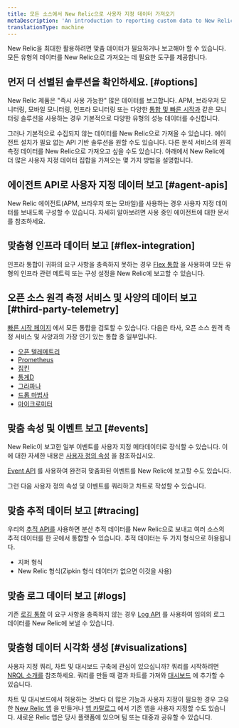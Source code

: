 ```yaml
---
title: 모든 소스에서 New Relic으로 사용자 지정 데이터 가져오기
metaDescription: 'An introduction to reporting custom data to New Relic: why you''d want to do that, and how to start.'
translationType: machine
---
```


New Relic을 최대한 활용하려면 맞춤 데이터가 필요하거나 보고해야 할 수 있습니다. 모든 유형의 데이터를 New Relic으로 가져오는 데 필요한 도구를 제공합니다.

## 먼저 더 선별된 솔루션을 확인하세요. [#options]

New Relic 제품은 "즉시 사용 가능한" 많은 데이터를 보고합니다. APM, 브라우저 모니터링, 모바일 모니터링, 인프라 모니터링 또는 다양한 [통합 및 빠른 시작과](https://newrelic.com/instant-observability) 같은 모니터링 솔루션을 사용하는 경우 기본적으로 다양한 유형의 성능 데이터를 수신합니다.

그러나 기본적으로 수집되지 않는 데이터를 New Relic으로 가져올 수 있습니다. 에이전트 설치가 필요 없는 API 기반 솔루션을 원할 수도 있습니다. 다른 분석 서비스의 원격 측정 데이터를 New Relic으로 가져오고 싶을 수도 있습니다. 아래에서 New Relic에 더 많은 사용자 지정 데이터 집합을 가져오는 몇 가지 방법을 설명합니다.

## 에이전트 API로 사용자 지정 데이터 보고 [#agent-apis]

New Relic 에이전트(APM, 브라우저 또는 모바일)를 사용하는 경우 사용자 지정 데이터를 보내도록 구성할 수 있습니다. 자세히 알아보려면 사용 중인 에이전트에 대한 문서를 참조하세요.

## 맞춤형 인프라 데이터 보고 [#flex-integration]

인프라 통합이 귀하의 요구 사항을 충족하지 못하는 경우 [Flex 통합](/docs/integrations/host-integrations/host-integrations-list/flex-integration-tool-build-your-own-integration) 을 사용하여 모든 유형의 인프라 관련 메트릭 또는 구성 설정을 New Relic에 보고할 수 있습니다.

## 오픈 소스 원격 측정 서비스 및 사양의 데이터 보고 [#third-party-telemetry]

[빠른 시작 페이지](https://newrelic.com/instant-observability) 에서 모든 통합을 검토할 수 있습니다. 다음은 타사, 오픈 소스 원격 측정 서비스 및 사양과의 가장 인기 있는 통합 중 일부입니다.

* [오픈 텔레메트리](/docs/more-integrations/open-source-telemetry-integrations/opentelemetry/introduction-opentelemetry-new-relic)
* [Prometheus](/docs/infrastructure/prometheus-integrations/get-started/send-prometheus-metric-data-new-relic)
* [집킨](/docs/distributed-tracing/trace-api/report-zipkin-format-traces-trace-api)
* [통계D](/docs/infrastructure/host-integrations/host-integrations-list/statsd-monitoring-integration-version-2)
* [그라파나](/docs/more-integrations/grafana-integrations/get-started/grafana-support-prometheus-promql)
* [드롭 마법사](/docs/more-integrations/open-source-telemetry-integrations/dropwizard/dropwizard-reporter)
* [마이크로미터](/docs/more-integrations/open-source-telemetry-integrations/micrometer/micrometer-metrics-registry)

## 맞춤 속성 및 이벤트 보고 [#events]

New Relic이 보고한 일부 이벤트를 사용자 지정 메타데이터로 장식할 수 있습니다. 이에 대한 자세한 내용은 [사용자 정의 속성](/docs/data-apis/custom-data/custom-events/collect-custom-attributes) 을 참조하십시오.

[Event API](/docs/data-apis/ingest-apis/event-api/introduction-event-api) 를 사용하여 완전히 맞춤화된 이벤트를 New Relic에 보고할 수도 있습니다.

그런 다음 사용자 정의 속성 및 이벤트를 쿼리하고 차트로 작성할 수 있습니다.

## 맞춤 추적 데이터 보고 [#tracing]

우리의 [추적 API를](/docs/distributed-tracing/trace-api/introduction-trace-api) 사용하면 분산 추적 데이터를 New Relic으로 보내고 여러 소스의 추적 데이터를 한 곳에서 통합할 수 있습니다. 추적 데이터는 두 가지 형식으로 허용됩니다.

* 지퍼 형식
* New Relic 형식(Zipkin 형식 데이터가 없으면 이것을 사용)

## 맞춤 로그 데이터 보고 [#logs]

기존 [로깅 통합](/docs/logs/get-started/get-started-log-management) 이 요구 사항을 충족하지 않는 경우 [Log API](/docs/logs/log-api/introduction-log-api) 를 사용하여 임의의 로그 데이터를 New Relic에 보낼 수 있습니다.

## 맞춤형 데이터 시각화 생성 [#visualizations]

사용자 지정 쿼리, 차트 및 대시보드 구축에 관심이 있으십니까? 쿼리를 시작하려면 [NRQL 소개를](/docs/query-your-data/nrql-new-relic-query-language/get-started/introduction-nrql-new-relics-query-language) 참조하세요. 쿼리를 만들 때 결과 차트를 가져와 [대시보드](/docs/query-your-data/explore-query-data/dashboards/introduction-dashboards) 에 추가할 수 있습니다.

차트 및 대시보드에서 허용하는 것보다 더 많은 기능과 사용자 지정이 필요한 경우 고유한 [New Relic 앱](/docs/new-relic-one/use-new-relic-one/build-new-relic-one/new-relic-one-build-your-own-custom-new-relic-one-application) 을 만들거나 [앱 카탈로그](https://opensource.newrelic.com/nerdpacks) 에서 기존 앱을 사용자 지정할 수도 있습니다. 새로운 Relic 앱은 당사 플랫폼에 있으며 팀 또는 대중과 공유할 수 있습니다.
